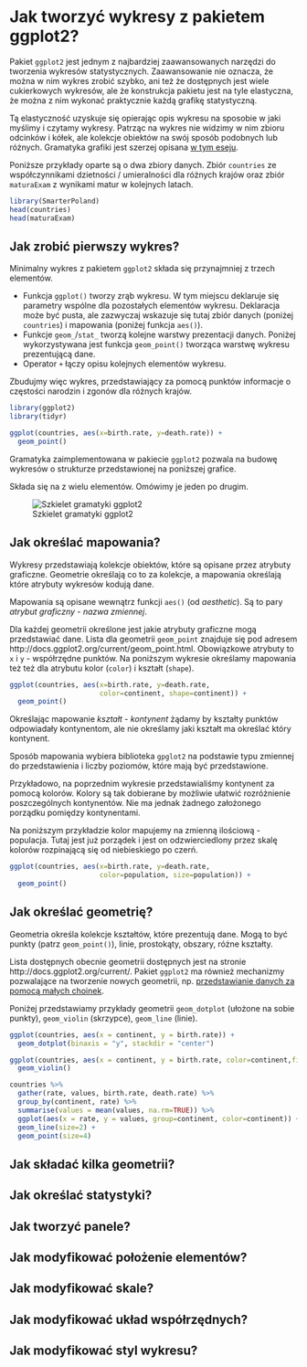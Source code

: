 # Jak tworzyć wykresy z pakietem ggplot2?

Pakiet `ggplot2` jest jednym z najbardziej zaawansowanych narzędzi do tworzenia wykresów statystycznych. Zaawansowanie nie oznacza, że można w nim wykres zrobić szybko, ani też że dostępnych jest wiele cukierkowych wykresów, ale że konstrukcja pakietu jest na tyle elastyczna, że można z nim wykonać praktycznie każdą grafikę statystyczną.

Tą elastyczność uzyskuje się opierając opis wykresu na sposobie w jaki myślimy i czytamy wykresy. Patrząc na wykres nie widzimy w nim zbioru odcinków i kółek, ale kolekcje obiektów na swój sposób podobnych lub różnych. Gramatyka grafiki jest szerzej opisana [w tym eseju](http://biecek.pl/Eseje/indexGramatyka.html).

Poniższe przykłady oparte są o dwa zbiory danych. Zbiór `countries` ze współczynnikami dzietności / umieralności dla różnych krajów oraz zbiór `maturaExam` z wynikami matur w kolejnych latach.

```r
library(SmarterPoland)
head(countries)
head(maturaExam)
```

## Jak zrobić pierwszy wykres?

Minimalny wykres z pakietem `ggplot2` składa się przynajmniej z trzech elementów. 

* Funkcja `ggplot()` tworzy zrąb wykresu. W tym miejscu deklaruje się parametry wspólne dla pozostałych elementów wykresu. Deklaracja może być pusta, ale zazwyczaj wskazuje się tutaj zbiór danych (poniżej `countries`) i mapowania (poniżej funkcja `aes()`).
* Funkcje `geom_`/`stat_` tworzą kolejne warstwy prezentacji danych. Poniżej wykorzystywana jest funkcja `geom_point()` tworząca warstwę wykresu prezentującą dane. 
* Operator `+` łączy opisu kolejnych elementów wykresu.

Zbudujmy więc wykres, przedstawiający za pomocą punktów informacje o częstości narodzin i zgonów dla różnych krajów.

```r
library(ggplot2)
library(tidyr)

ggplot(countries, aes(x=birth.rate, y=death.rate)) +
  geom_point()
```

Gramatyka zaimplementowana w pakiecie `ggplot2` pozwala na budowę wykresów o strukturze przedstawionej na poniższej grafice. 

Składa się na z wielu elementów.
Omówimy je jeden po drugim.

![Szkielet gramatyki ggplot2](rysunki/ggplot2.png)

## Jak określać mapowania?

Wykresy przedstawiają kolekcje obiektów, które są opisane przez atrybuty graficzne. Geometrie określają co to za kolekcje, a mapowania określają które atrybuty wykresów kodują dane.

Mapowania są opisane wewnątrz funkcji `aes()` (od *aesthetic*). Są to pary *atrybut graficzny* - *nazwa zmiennej*.

Dla każdej geometrii określone jest jakie atrybuty graficzne mogą przedstawiać dane. Lista dla geometrii `geom_point` znajduje się pod adresem http://docs.ggplot2.org/current/geom_point.html. Obowiązkowe atrybuty to `x` i `y` - współrzędne punktów. Na poniższym wykresie określamy mapowania też też dla atrybutu kolor (`color`) i kształt (`shape`). 


```r
ggplot(countries, aes(x=birth.rate, y=death.rate, 
                      color=continent, shape=continent)) +
  geom_point()
```

Określając mapowanie *kształt* - *kontynent* żądamy by kształty punktów odpowiadały kontynentom, ale nie określamy jaki kształt ma określać który kontynent.  

Sposób mapowania wybiera biblioteka `gpglot2` na podstawie typu zmiennej do przedstawienia i liczby poziomów, które mają być przedstawione.

Przykładowo, na poprzednim wykresie przedstawialiśmy kontynent za pomocą kolorów. Kolory są tak dobierane by możliwie ułatwić rozróżnienie poszczególnych kontynentów. Nie ma jednak żadnego założonego porządku pomiędzy kontynentami.

Na poniższym przykładzie kolor mapujemy na zmienną ilościową - populacja. Tutaj jest już porządek i jest on odzwierciedlony przez skalę kolorów rozpinającą się od niebieskiego po czerń.

```r
ggplot(countries, aes(x=birth.rate, y=death.rate, 
                      color=population, size=population)) +
  geom_point()
```

## Jak określać geometrię?

Geometria określa kolekcje kształtów, które prezentują dane.
Mogą to być punkty (patrz `geom_point()`), linie, prostokąty, obszary, różne kształty.

Lista dostępnych obecnie geometrii dostępnych jest na stronie  http://docs.ggplot2.org/current/. Pakiet `ggplot2` ma również mechanizmy pozwalające na tworzenie nowych geometrii, np. [przedstawianie danych za pomocą małych choinek](http://smarterpoland.pl/index.php/2015/12/geom_christmas_tree-a-new-geom-for-ggplot2-v2-0/).

Poniżej przedstawiamy przykłady geometrii `geom_dotplot` (ułożone na sobie punkty), `geom_violin` (skrzypce), `geom_line` (linie).

```r
ggplot(countries, aes(x = continent, y = birth.rate)) +
  geom_dotplot(binaxis = "y", stackdir = "center")

ggplot(countries, aes(x = continent, y = birth.rate, color=continent,fill=continent)) +
  geom_violin()

countries %>% 
  gather(rate, values, birth.rate, death.rate) %>%
  group_by(continent, rate) %>%
  summarise(values = mean(values, na.rm=TRUE)) %>%
  ggplot(aes(x = rate, y = values, group=continent, color=continent)) +
  geom_line(size=2) +
  geom_point(size=4) 
```

## Jak składać kilka geometrii?


## Jak określać statystyki?


## Jak tworzyć panele?


## Jak modyfikować położenie elementów?


## Jak modyfikować skale?


## Jak modyfikować układ współrzędnych?


## Jak modyfikować styl wykresu?




